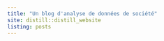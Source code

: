 ```yaml
---
title: "Un blog d'analyse de données de société"
site: distill::distill_website
listing: posts
---
```

